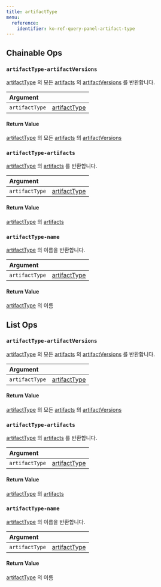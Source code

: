 ```yaml
---
title: artifactType
menu:
  reference:
    identifier: ko-ref-query-panel-artifact-type
---
```


## Chainable Ops
<h3 id="artifactType-artifactVersions"><code>artifactType-artifactVersions</code></h3>

[artifactType](/ko/ref/query-panel/artifact-type) 의 모든 [artifacts](/ko/ref/query-panel/artifact) 의 [artifactVersions](ko/ref/query-panel/artifact-version) 를 반환합니다.

| Argument |  |
| :--- | :--- |
| `artifactType` | [artifactType](/ko/ref/query-panel/artifact-type) |

#### Return Value
[artifactType](/ko/ref/query-panel/artifact-type) 의 모든 [artifacts](/ko/ref/query-panel/artifact) 의 [artifactVersions](/ko/ref/query-panel/artifact-version/)

<h3 id="artifactType-artifacts"><code>artifactType-artifacts</code></h3>

[artifactType](/ko/ref/query-panel/artifact-type/) 의 [artifacts](/ko/ref/query-panel/artifact) 를 반환합니다.

| Argument |  |
| :--- | :--- |
| `artifactType` | [artifactType](/ko/ref/query-panel/artifact-type/) |

#### Return Value
[artifactType](/ko/ref/query-panel/artifact-type) 의 [artifacts](/ko/ref/query-panel/artifact)

<h3 id="artifactType-name"><code>artifactType-name</code></h3>

[artifactType](/ko/ref/query-panel/artifact-type/) 의 이름을 반환합니다.

| Argument |  |
| :--- | :--- |
| `artifactType` | [artifactType](/ko/ref/query-panel/artifact-type) |

#### Return Value
[artifactType](/ko/ref/query-panel/artifact-type) 의 이름


## List Ops
<h3 id="artifactType-artifactVersions"><code>artifactType-artifactVersions</code></h3>

[artifactType](/ko/ref/query-panel/artifact-type) 의 모든 [artifacts](/ko/ref/query-panel/artifact) 의 [artifactVersions](ko/ref/query-panel/artifact-version) 를 반환합니다.

| Argument |  |
| :--- | :--- |
| `artifactType` | [artifactType](/ko/ref/query-panel/artifact-type) |

#### Return Value
[artifactType](/ko/ref/query-panel/artifact-type) 의 모든 [artifacts](/ko/ref/query-panel/artifact) 의 [artifactVersions](ko/ref/query-panel/artifact-version)

<h3 id="artifactType-artifacts"><code>artifactType-artifacts</code></h3>

[artifactType](/ko/ref/query-panel/artifact-type/) 의 [artifacts](/ko/ref/query-panel/artifact) 를 반환합니다.

| Argument |  |
| :--- | :--- |
| `artifactType` | [artifactType](/ko/ref/query-panel/artifact-type) |

#### Return Value
[artifactType](/ko/ref/query-panel/artifact-type) 의 [artifacts](/ko/ref/query-panel/artifact)

<h3 id="artifactType-name"><code>artifactType-name</code></h3>

[artifactType](/ko/ref/query-panel/artifact-type) 의 이름을 반환합니다.

| Argument |  |
| :--- | :--- |
| `artifactType` | [artifactType](/ko/ref/query-panel/artifact-type) |

#### Return Value
[artifactType](/ko/ref/query-panel/artifact-type) 의 이름
